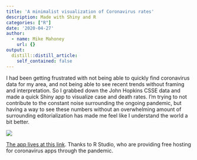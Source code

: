 ```yaml
---
title: 'A minimalist visualization of Coronavirus rates'
description: Made with Shiny and R
categories: ["R"]
date: '2020-04-27'
author:
  - name: Mike Mahoney
    url: {}
output:
  distill::distill_article:
    self_contained: false
---
```


I had been getting frustrated with not being able to quickly find coronavirus
data for my area, and not being able to see recent trends without framing and
interpretation. So I grabbed down the John Hopkins CSSE data and made a quick
Shiny app to visualize case and death rates. 
I'm trying to not contribute to 
the constant noise surrounding the ongoing pandemic, but having a 
way to see these numbers without an overwhelming amount of surrounding 
editorialization has made me feel like I understand the world a bit better.

![](covid.png)

[The app lives at this link](https://mm218.shinyapps.io/corona_data_explore/).
Thanks to R Studio, who are providing free hosting for coronavirus apps through
the pandemic.

